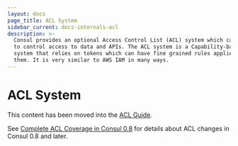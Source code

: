 ```yaml
---
layout: docs
page_title: ACL System
sidebar_current: docs-internals-acl
description: >-
  Consul provides an optional Access Control List (ACL) system which can be used
  to control access to data and APIs. The ACL system is a Capability-based
  system that relies on tokens which can have fine grained rules applied to
  them. It is very similar to AWS IAM in many ways.
---
```


# ACL System

This content has been moved into the [ACL Guide](https://learn.hashicorp.com/consul/security-networking/production-acls).

<a name="version_8_acls"></a>
See [Complete ACL Coverage in Consul 0.8](/docs/acl/acl-legacy.html) for details
about ACL changes in Consul 0.8 and later.
